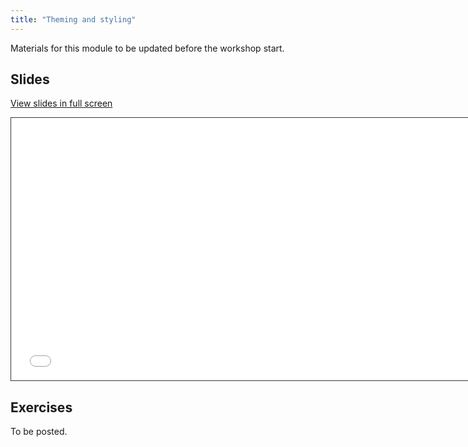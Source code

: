 ```yaml
---
title: "Theming and styling"
---
```


::: callout-note
Materials for this module to be updated before the workshop start.
:::

## Slides

[View slides in full screen](3-theming-styling.html)

```{=html}
<iframe class="slide-deck" src="3-theming-styling.html" height="420" width="747" style="border: 1px solid #2e3846;"></iframe>
```

## Exercises

To be posted.
